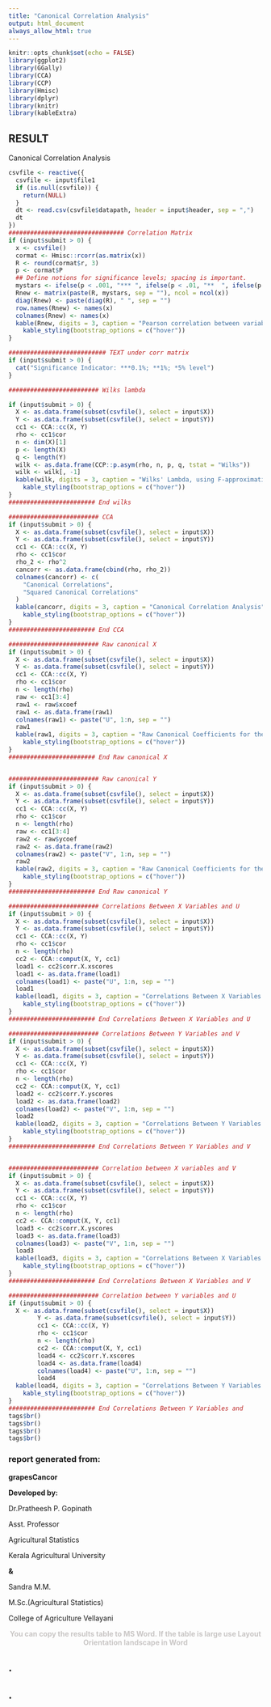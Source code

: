 ---
title: "Canonical Correlation Analysis"
output: html_document  
always_allow_html: true
---


```{r setup,echo=FALSE,results='hide', include=FALSE}
knitr::opts_chunk$set(echo = FALSE)
library(ggplot2)
library(GGally)
library(CCA)
library(CCP)
library(Hmisc)
library(dplyr)
library(knitr)
library(kableExtra)
```
## RESULT
Canonical Correlation Analysis  

```{r, echo = FALSE}
csvfile <- reactive({
  csvfile <- input$file1
  if (is.null(csvfile)) {
    return(NULL)
  }
  dt <- read.csv(csvfile$datapath, header = input$header, sep = ",")
  dt
})
################################ Correlation Matrix
if (input$submit > 0) {
  x <- csvfile()
  cormat <- Hmisc::rcorr(as.matrix(x))
  R <- round(cormat$r, 3)
  p <- cormat$P
  ## Define notions for significance levels; spacing is important.
  mystars <- ifelse(p < .001, "*** ", ifelse(p < .01, "**  ", ifelse(p < .05, "*   ", "    ")))
  Rnew <- matrix(paste(R, mystars, sep = ""), ncol = ncol(x))
  diag(Rnew) <- paste(diag(R), " ", sep = "")
  row.names(Rnew) <- names(x)
  colnames(Rnew) <- names(x)
  kable(Rnew, digits = 3, caption = "Pearson correlation between variables", align = "c", row.names = TRUE) %>%
    kable_styling(bootstrap_options = c("hover"))
}  

########################### TEXT under corr matrix
if (input$submit > 0) {
  cat("Significance Indicator: ***0.1%; **1%; *5% level")
}  

######################### Wilks lambda

if (input$submit > 0) {
  X <- as.data.frame(subset(csvfile(), select = input$X))
  Y <- as.data.frame(subset(csvfile(), select = input$Y))
  cc1 <- CCA::cc(X, Y)
  rho <- cc1$cor
  n <- dim(X)[1]
  p <- length(X)
  q <- length(Y)
  wilk <- as.data.frame(CCP::p.asym(rho, n, p, q, tstat = "Wilks"))
  wilk <- wilk[, -1]
  kable(wilk, digits = 3, caption = "Wilks' Lambda, using F-approximation (Rao's F)", align = "c", row.names = TRUE) %>%
    kable_styling(bootstrap_options = c("hover"))
}
######################## End wilks

######################### CCA
if (input$submit > 0) {
  X <- as.data.frame(subset(csvfile(), select = input$X))
  Y <- as.data.frame(subset(csvfile(), select = input$Y))
  cc1 <- CCA::cc(X, Y)
  rho <- cc1$cor
  rho_2 <- rho^2
  cancorr <- as.data.frame(cbind(rho, rho_2))
  colnames(cancorr) <- c(
    "Canonical Correlations",
    "Squared Canonical Correlations"
  )
  kable(cancorr, digits = 3, caption = "Canonical Correlation Analysis", align = "c", row.names = TRUE) %>%
    kable_styling(bootstrap_options = c("hover"))
}
######################## End CCA  

######################### Raw canonical X
if (input$submit > 0) {
  X <- as.data.frame(subset(csvfile(), select = input$X))
  Y <- as.data.frame(subset(csvfile(), select = input$Y))
  cc1 <- CCA::cc(X, Y)
  rho <- cc1$cor
  n <- length(rho)
  raw <- cc1[3:4]
  raw1 <- raw$xcoef
  raw1 <- as.data.frame(raw1)
  colnames(raw1) <- paste("U", 1:n, sep = "")
  raw1
  kable(raw1, digits = 3, caption = "Raw Canonical Coefficients for the set X Variables", align = "c", row.names = TRUE) %>%
    kable_styling(bootstrap_options = c("hover"))
}
######################## End Raw canonical X


######################### Raw canonical Y
if (input$submit > 0) {
  X <- as.data.frame(subset(csvfile(), select = input$X))
  Y <- as.data.frame(subset(csvfile(), select = input$Y))
  cc1 <- CCA::cc(X, Y)
  rho <- cc1$cor
  n <- length(rho)
  raw <- cc1[3:4]
  raw2 <- raw$ycoef
  raw2 <- as.data.frame(raw2)
  colnames(raw2) <- paste("V", 1:n, sep = "")
  raw2
  kable(raw2, digits = 3, caption = "Raw Canonical Coefficients for the set Y Variables", align = "c", row.names = TRUE) %>%
    kable_styling(bootstrap_options = c("hover"))
}
######################## End Raw canonical Y

######################### Correlations Between X Variables and U
if (input$submit > 0) {
  X <- as.data.frame(subset(csvfile(), select = input$X))
  Y <- as.data.frame(subset(csvfile(), select = input$Y))
  cc1 <- CCA::cc(X, Y)
  rho <- cc1$cor
  n <- length(rho)
  cc2 <- CCA::comput(X, Y, cc1)
  load1 <- cc2$corr.X.xscores
  load1 <- as.data.frame(load1)
  colnames(load1) <- paste("U", 1:n, sep = "")
  load1
  kable(load1, digits = 3, caption = "Correlations Between X Variables and their Canonical Variables(U) (Loadings)", align = "c", row.names = TRUE) %>%
    kable_styling(bootstrap_options = c("hover"))
}
######################## End Correlations Between X Variables and U

######################### Correlations Between Y Variables and V
if (input$submit > 0) {
  X <- as.data.frame(subset(csvfile(), select = input$X))
  Y <- as.data.frame(subset(csvfile(), select = input$Y))
  cc1 <- CCA::cc(X, Y)
  rho <- cc1$cor
  n <- length(rho)
  cc2 <- CCA::comput(X, Y, cc1)
  load2 <- cc2$corr.Y.yscores
  load2 <- as.data.frame(load2)
  colnames(load2) <- paste("V", 1:n, sep = "")
  load2
  kable(load2, digits = 3, caption = "Correlations Between Y Variables and their Canonical Variables(V) (Loadings)", align = "c", row.names = TRUE) %>%
    kable_styling(bootstrap_options = c("hover"))
}
######################## End Correlations Between Y Variables and V


######################### Correlation between X variables and V
if (input$submit > 0) {
  X <- as.data.frame(subset(csvfile(), select = input$X))
  Y <- as.data.frame(subset(csvfile(), select = input$Y))
  cc1 <- CCA::cc(X, Y)
  rho <- cc1$cor
  n <- length(rho)
  cc2 <- CCA::comput(X, Y, cc1)
  load3 <- cc2$corr.X.yscores
  load3 <- as.data.frame(load3)
  colnames(load3) <- paste("V", 1:n, sep = "")
  load3
  kable(load3, digits = 3, caption = "Correlations Between X Variables and the opposite group of canonical variates (V) (Loadings)", align = "c", row.names = TRUE) %>%
    kable_styling(bootstrap_options = c("hover"))
}
######################## End Correlations Between X Variables and V

######################### Correlation between Y variables and U
if (input$submit > 0) {
  X <- as.data.frame(subset(csvfile(), select = input$X))
        Y <- as.data.frame(subset(csvfile(), select = input$Y))
        cc1 <- CCA::cc(X, Y)
        rho <- cc1$cor
        n <- length(rho)
        cc2 <- CCA::comput(X, Y, cc1)
        load4 <- cc2$corr.Y.xscores
        load4 <- as.data.frame(load4)
        colnames(load4) <- paste("U", 1:n, sep = "")
        load4
  kable(load4, digits = 3, caption = "Correlations Between Y Variables and the opposite group of canonical variates (U) (Loadings)", align = "c", row.names = TRUE) %>%
    kable_styling(bootstrap_options = c("hover"))
}
######################## End Correlations Between Y Variables and  
tags$br()
tags$br()
tags$br()
tags$br()
```  



### report generated from:  

**grapesCancor**


**Developed by:**

Dr.Pratheesh P. Gopinath

Asst. Professor

Agricultural Statistics

Kerala Agricultural University

**&**

Sandra M.M.

M.Sc.(Agricultural Statistics)

College of Agriculture Vellayani  


::: {#hello .greeting .message style="color: #c9c6c5;"}  
<center>  

**You can copy the results table to MS Word. If the table is large use Layout Orientation landscape in Word**  

</center>
:::  

## .  

## .
